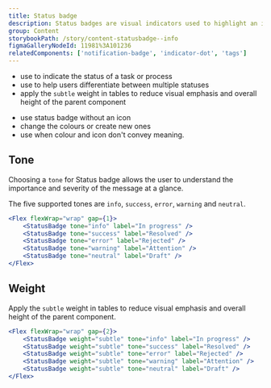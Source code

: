```yaml
---
title: Status badge
description: Status badges are visual indicators used to highlight an item's status for quick recognition.
group: Content
storybookPath: /story/content-statusbadge--info
figmaGalleryNodeId: 11981%3A101236
relatedComponents: ['notification-badge', 'indicator-dot', 'tags']
---
```


<DoHeading />

- use to indicate the status of a task or process
- use to help users differentiate between multiple statuses
- apply the `subtle` weight in tables to reduce visual emphasis and overall height of the parent component

<DontHeading />

- use status badge without an icon
- change the colours or create new ones
- use when colour and icon don't convey meaning.

## Tone

Choosing a `tone` for Status badge allows the user to understand the importance and severity of the message at a glance.

The five supported tones are `info`, `success`, `error`, `warning` and `neutral`.

```jsx live
<Flex flexWrap="wrap" gap={1}>
	<StatusBadge tone="info" label="In progress" />
	<StatusBadge tone="success" label="Resolved" />
	<StatusBadge tone="error" label="Rejected" />
	<StatusBadge tone="warning" label="Attention" />
	<StatusBadge tone="neutral" label="Draft" />
</Flex>
```

## Weight

Apply the `subtle` weight in tables to reduce visual emphasis and overall height of the parent component.

```jsx live
<Flex flexWrap="wrap" gap={2}>
	<StatusBadge weight="subtle" tone="info" label="In progress" />
	<StatusBadge weight="subtle" tone="success" label="Resolved" />
	<StatusBadge weight="subtle" tone="error" label="Rejected" />
	<StatusBadge weight="subtle" tone="warning" label="Attention" />
	<StatusBadge weight="subtle" tone="neutral" label="Draft" />
</Flex>
```
